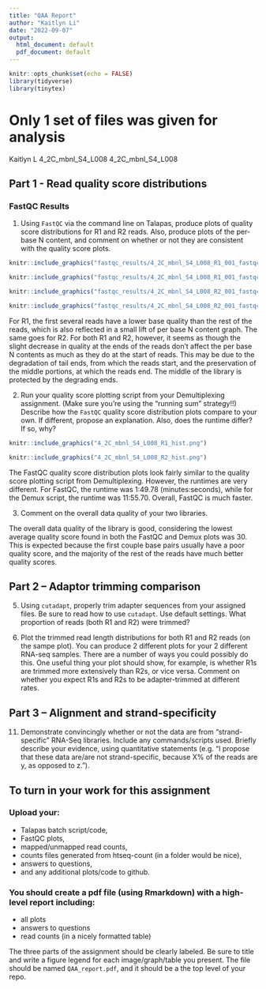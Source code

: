 ```yaml
---
title: "QAA Report"
author: "Kaitlyn Li"
date: "2022-09-07"
output:
  html_document: default
  pdf_document: default
---
```


```r
knitr::opts_chunk$set(echo = FALSE)
library(tidyverse)
library(tinytex)
```

# Only 1 set of files was given for analysis
Kaitlyn L       4_2C_mbnl_S4_L008       4_2C_mbnl_S4_L008

## Part 1 - Read quality score distributions
### FastQC Results

1. Using ```FastQC``` via the command line on Talapas, produce plots of quality score distributions for R1 and R2 reads. Also, produce plots of the per-base N content, and comment on whether or not they are consistent with the quality score plots.

```r
knitr::include_graphics("fastqc_results/4_2C_mbnl_S4_L008_R1_001_fastqc/Images/per_base_n_content.png")
```

```r
knitr::include_graphics("fastqc_results/4_2C_mbnl_S4_L008_R1_001_fastqc/Images/per_base_quality.png")
```

```r
knitr::include_graphics("fastqc_results/4_2C_mbnl_S4_L008_R2_001_fastqc/Images/per_base_n_content.png")
```

```r
knitr::include_graphics("fastqc_results/4_2C_mbnl_S4_L008_R2_001_fastqc/Images/per_base_quality.png")
```

For R1, the first several reads have a lower base quality than the rest of the reads, which is also reflected in a small lift of per base N content graph. The same goes for R2. For both R1 and R2, however, it seems as though the slight decrease in quality at the ends of the reads don't affect the per base N contents as much as they do at the start of reads. This may be due to the degradation of tail ends, from which the reads start, and the preservation of the middle portions, at which the reads end. The middle of the library is protected by the degrading ends. 

2. Run your quality score plotting script from your Demultiplexing assignment. (Make sure you're using the "running sum" strategy!!) Describe how the ```FastQC``` quality score distribution plots compare to your own. If different, propose an explanation. Also, does the runtime differ? If so, why?

```r
knitr::include_graphics("4_2C_mbnl_S4_L008_R1_hist.png")
```

```r
knitr::include_graphics("4_2C_mbnl_S4_L008_R2_hist.png")
```

The FastQC quality score distribution plots look fairly similar to the quality score plotting script from Demultiplexing. However, the runtimes are very different. For FastQC, the runtime was 1:49.78 (minutes:seconds), while for the Demux script, the runtime was 11:55.70. Overall, FastQC is much faster. 

3. Comment on the overall data quality of your two libraries.

The overall data quality of the library is good, considering the lowest average quality score found in both the FastQC and Demux plots was 30. This is expected because the first couple base pairs usually have a poor quality score, and the majority of the rest of the reads have much better quality scores. 

## Part 2 – Adaptor trimming comparison

5. Using ```cutadapt```, properly trim adapter sequences from your assigned files. Be sure to read how to use ```cutadapt```. Use default settings. What proportion of reads (both R1 and R2) were trimmed?


7. Plot the trimmed read length distributions for both R1 and R2 reads (on the sampe plot). You can produce 2 different plots for your 2 different RNA-seq samples. There are a number of ways you could possibly do this. One useful thing your plot should show, for example, is whether R1s are trimmed more extensively than R2s, or vice versa. Comment on whether you expect R1s and R2s to be adapter-trimmed at different rates. 


## Part 3 – Alignment and strand-specificity

11. Demonstrate convincingly whether or not the data are from “strand-specific” RNA-Seq libraries. Include any commands/scripts used. Briefly describe your evidence, using quantitative statements (e.g. "I propose that these data are/are not strand-specific, because X% of the reads are y, as opposed to z.").




## To turn in your work for this assignment

### Upload your:
- Talapas batch script/code, 
- FastQC plots, 
- mapped/unmapped read counts, 
- counts files generated from htseq-count (in a folder would be nice), 
- answers to questions, 
- and any additional plots/code to github. 
    
### You should create a pdf file (using Rmarkdown) with a high-level report including:
- all plots
- answers to questions
- read counts (in a nicely formatted table)
    
The three parts of the assignment should be clearly labeled. Be sure to title and write a figure legend for each image/graph/table you present. The file should be named `QAA_report.pdf`, and it should be a the top level of your repo.

